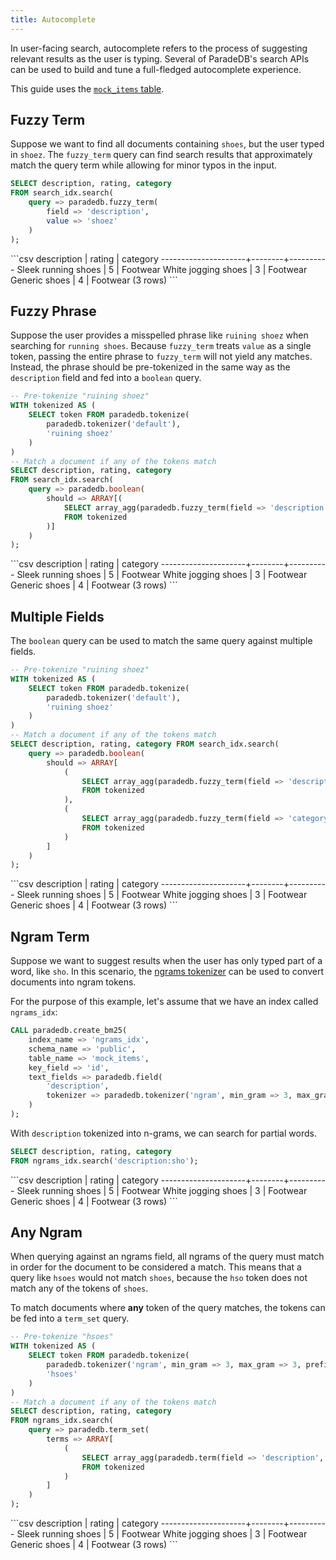 ```yaml
---
title: Autocomplete
---
```


In user-facing search, autocomplete refers to the process of suggesting relevant results as the user is typing.
Several of ParadeDB's search APIs can be used to build and tune a full-fledged autocomplete experience.

This guide uses the [`mock_items` table](/api-reference/introduction).

## Fuzzy Term

Suppose we want to find all documents containing `shoes`, but the user typed in `shoez`. The `fuzzy_term` query can find search results that approximately match the query term while allowing for minor typos in the input.

```sql
SELECT description, rating, category
FROM search_idx.search(
    query => paradedb.fuzzy_term(
        field => 'description',
        value => 'shoez'
    )
);
```

<Accordion title="Expected Response">
```csv
     description     | rating | category
---------------------+--------+----------
 Sleek running shoes |      5 | Footwear
 White jogging shoes |      3 | Footwear
 Generic shoes       |      4 | Footwear
(3 rows)
```
</Accordion>

## Fuzzy Phrase

Suppose the user provides a misspelled phrase like `ruining shoez` when searching for `running shoes`. Because `fuzzy_term` treats `value` as a single token,
passing the entire phrase to `fuzzy_term` will not yield any matches. Instead, the phrase should be pre-tokenized in the same way as
the `description` field and fed into a `boolean` query.

```sql
-- Pre-tokenize "ruining shoez"
WITH tokenized AS (
    SELECT token FROM paradedb.tokenize(
        paradedb.tokenizer('default'),
        'ruining shoez'
    )
)
-- Match a document if any of the tokens match
SELECT description, rating, category
FROM search_idx.search(
    query => paradedb.boolean(
        should => ARRAY[(
            SELECT array_agg(paradedb.fuzzy_term(field => 'description', value => token))
            FROM tokenized
        )]
    )
);
```

<Accordion title="Expected Response">
```csv
     description     | rating | category
---------------------+--------+----------
 Sleek running shoes |      5 | Footwear
 White jogging shoes |      3 | Footwear
 Generic shoes       |      4 | Footwear
(3 rows)
```
</Accordion>

## Multiple Fields

The `boolean` query can be used to match the same query against multiple fields.

```sql
-- Pre-tokenize "ruining shoez"
WITH tokenized AS (
    SELECT token FROM paradedb.tokenize(
        paradedb.tokenizer('default'),
        'ruining shoez'
    )
)
-- Match a document if any of the tokens match
SELECT description, rating, category FROM search_idx.search(
    query => paradedb.boolean(
        should => ARRAY[
            (
                SELECT array_agg(paradedb.fuzzy_term(field => 'description', value => token))
                FROM tokenized
            ),
            (
                SELECT array_agg(paradedb.fuzzy_term(field => 'category', value => token))
                FROM tokenized
            )
        ]
    )
);
```

<Accordion title="Expected Response">
```csv
     description     | rating | category
---------------------+--------+----------
 Sleek running shoes |      5 | Footwear
 White jogging shoes |      3 | Footwear
 Generic shoes       |      4 | Footwear
(3 rows)
```
</Accordion>

## Ngram Term

Suppose we want to suggest results when the user has only typed part of a word, like `sho`. In this scenario,
the [ngrams tokenizer](/api-reference/indexing/create_index#ngrams) can be used to convert documents into ngram tokens.

For the purpose of this example, let's assume that we have an index called `ngrams_idx`:

```sql
CALL paradedb.create_bm25(
    index_name => 'ngrams_idx',
    schema_name => 'public',
    table_name => 'mock_items',
    key_field => 'id',
    text_fields => paradedb.field(
        'description',
        tokenizer => paradedb.tokenizer('ngram', min_gram => 3, max_gram => 3, prefix_only => false)
    )
);
```

With `description` tokenized into n-grams, we can search for partial words.

```sql
SELECT description, rating, category
FROM ngrams_idx.search('description:sho');
```

<Accordion title="Expected Response">
```csv
     description     | rating | category
---------------------+--------+----------
 Sleek running shoes |      5 | Footwear
 White jogging shoes |      3 | Footwear
 Generic shoes       |      4 | Footwear
(3 rows)
```
</Accordion>

## Any Ngram

When querying against an ngrams field, all ngrams of the query must match in order for the document to be considered a match.
This means that a query like `hsoes` would not match `shoes`, because the `hso` token does not match any of the tokens of `shoes`.

To match documents where **any** token of the query matches, the tokens can be fed into a `term_set` query.

```sql
-- Pre-tokenize "hsoes"
WITH tokenized AS (
    SELECT token FROM paradedb.tokenize(
        paradedb.tokenizer('ngram', min_gram => 3, max_gram => 3, prefix_only => false),
        'hsoes'
    )
)
-- Match a document if any of the tokens match
SELECT description, rating, category
FROM ngrams_idx.search(
    query => paradedb.term_set(
        terms => ARRAY[
            (
                SELECT array_agg(paradedb.term(field => 'description', value => token))
                FROM tokenized
            )
        ]
    )
);
```

<Accordion title="Expected Response">
```csv
     description     | rating | category
---------------------+--------+----------
 Sleek running shoes |      5 | Footwear
 White jogging shoes |      3 | Footwear
 Generic shoes       |      4 | Footwear
(3 rows)
```
</Accordion>
